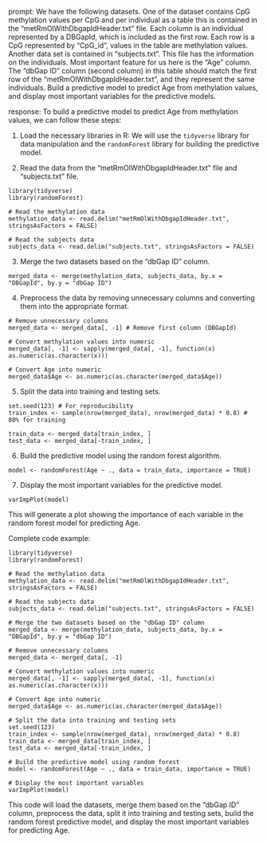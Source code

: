 prompt:
We have the following datasets. One of the dataset contains CpG methylation values per CpG and per individual as a table this is contained in the “metRmOlWithDbgapIdHeader.txt” file. Each column is an individual represented by a DBGapId, which is included as the first row. Each row is a CpG represented by "CpG_id", values in the table are methylation values. Another data set is contained in “subjects.txt”. This file has the information on the individuals. Most important feature for us here is the "Age" column. The "dbGap ID" column (second column) in this table should match the first row of the "metRmOlWithDbgapIdHeader.txt", and they represent the same individuals. Build a predictive model to predict Age from methylation values, and display most important variables for the predictive models. 

response:
To build a predictive model to predict Age from methylation values, we can follow these steps:

1. Load the necessary libraries in R: We will use the `tidyverse` library for data manipulation and the `randomForest` library for building the predictive model.

2. Read the data from the "metRmOlWithDbgapIdHeader.txt" file and "subjects.txt" file.

```
library(tidyverse)
library(randomForest)

# Read the methylation data
methylation_data <- read.delim("metRmOlWithDbgapIdHeader.txt", stringsAsFactors = FALSE)

# Read the subjects data
subjects_data <- read.delim("subjects.txt", stringsAsFactors = FALSE)
```

3. Merge the two datasets based on the "dbGap ID" column.

```
merged_data <- merge(methylation_data, subjects_data, by.x = "DBGapId", by.y = "dbGap ID")
```

4. Preprocess the data by removing unnecessary columns and converting them into the appropriate format.

```
# Remove unnecessary columns
merged_data <- merged_data[, -1] # Remove first column (DBGapId)

# Convert methylation values into numeric
merged_data[, -1] <- sapply(merged_data[, -1], function(x) as.numeric(as.character(x)))

# Convert Age into numeric
merged_data$Age <- as.numeric(as.character(merged_data$Age))
```

5. Split the data into training and testing sets.

```
set.seed(123) # For reproducibility
train_index <- sample(nrow(merged_data), nrow(merged_data) * 0.8) # 80% for training

train_data <- merged_data[train_index, ]
test_data <- merged_data[-train_index, ]
```

6. Build the predictive model using the random forest algorithm.

```
model <- randomForest(Age ~ ., data = train_data, importance = TRUE)
```

7. Display the most important variables for the predictive model.

```
varImpPlot(model)
```

This will generate a plot showing the importance of each variable in the random forest model for predicting Age.

Complete code example:

```
library(tidyverse)
library(randomForest)

# Read the methylation data
methylation_data <- read.delim("metRmOlWithDbgapIdHeader.txt", stringsAsFactors = FALSE)

# Read the subjects data
subjects_data <- read.delim("subjects.txt", stringsAsFactors = FALSE)

# Merge the two datasets based on the "dbGap ID" column
merged_data <- merge(methylation_data, subjects_data, by.x = "DBGapId", by.y = "dbGap ID")

# Remove unnecessary columns
merged_data <- merged_data[, -1]

# Convert methylation values into numeric
merged_data[, -1] <- sapply(merged_data[, -1], function(x) as.numeric(as.character(x)))

# Convert Age into numeric
merged_data$Age <- as.numeric(as.character(merged_data$Age))

# Split the data into training and testing sets
set.seed(123)
train_index <- sample(nrow(merged_data), nrow(merged_data) * 0.8)
train_data <- merged_data[train_index, ]
test_data <- merged_data[-train_index, ]

# Build the predictive model using random forest
model <- randomForest(Age ~ ., data = train_data, importance = TRUE)

# Display the most important variables
varImpPlot(model)
```

This code will load the datasets, merge them based on the "dbGap ID" column, preprocess the data, split it into training and testing sets, build the random forest predictive model, and display the most important variables for predicting Age.
